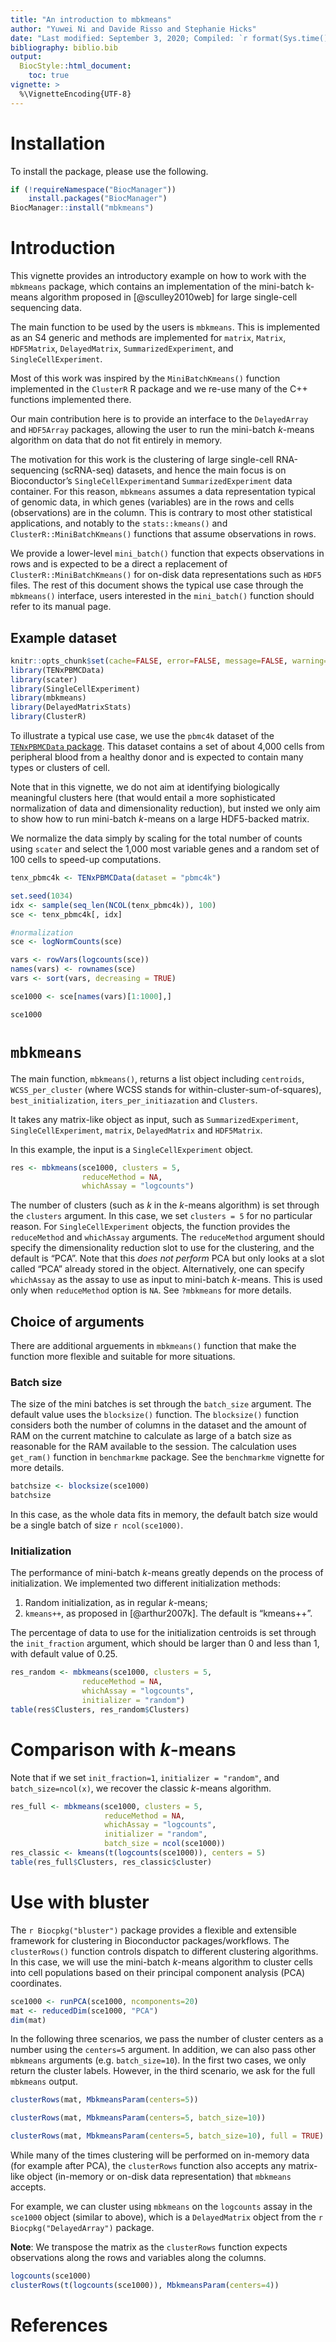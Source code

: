 ```yaml
---
title: "An introduction to mbkmeans"
author: "Yuwei Ni and Davide Risso and Stephanie Hicks"
date: "Last modified: September 3, 2020; Compiled: `r format(Sys.time(), '%B %d, %Y')`"
bibliography: biblio.bib
output:
  BiocStyle::html_document:
    toc: true
vignette: >
  %\VignetteEncoding{UTF-8}
---
```


<!--
%\VignetteEngine{knitr::rmarkdown}
%\VignetteIndexEntry{mbkmeans vignette}
-->

# Installation

To install the package, please use the following.

```r
if (!requireNamespace("BiocManager"))
    install.packages("BiocManager")
BiocManager::install("mbkmeans")
```

# Introduction

This vignette provides an introductory example on how
to work with the `mbkmeans` package, which contains an 
implementation of the mini-batch k-means algorithm 
proposed in [@sculley2010web] for large single-cell
sequencing data.

The main function to be used by the users is `mbkmeans`.
This is implemented as an S4 generic and methods are
implemented for `matrix`, `Matrix`, `HDF5Matrix`, 
`DelayedMatrix`, `SummarizedExperiment`, and 
`SingleCellExperiment`.

Most of this work was inspired by the 
`MiniBatchKmeans()` function implemented in the 
`ClusterR` R package and we re-use many of the
C++ functions implemented there.

Our main contribution here is to provide an 
interface to the `DelayedArray` and `HDF5Array`
packages, allowing the user to run the mini-batch 
_k_-means algorithm on data that do not fit 
entirely in memory.

The motivation for this work is the clustering of 
large single-cell RNA-sequencing (scRNA-seq) datasets, 
and hence the main focus is on Bioconductor's 
`SingleCellExperiment`and `SummarizedExperiment` 
data container. For this reason, `mbkmeans` assumes a 
data representation typical of genomic data, in which 
genes (variables) are in the rows and cells 
(observations) are in the column. This is contrary to 
most other statistical applications, and notably to 
the `stats::kmeans()` and `ClusterR::MiniBatchKmeans()`
functions that assume observations in rows.

We provide a lower-level `mini_batch()` function that 
expects observations in rows and is expected to be a direct
a replacement of `ClusterR::MiniBatchKmeans()` for on-disk 
data representations such as `HDF5` files. The rest of 
this document shows the typical use case through the 
`mbkmeans()` interface, users interested in the
`mini_batch()` function should refer to its manual page.

## Example dataset

```r
knitr::opts_chunk$set(cache=FALSE, error=FALSE, message=FALSE, warning=FALSE)
library(TENxPBMCData)
library(scater)
library(SingleCellExperiment)
library(mbkmeans)
library(DelayedMatrixStats)
library(ClusterR)
```

To illustrate a typical use case, we use the 
`pbmc4k` dataset of the 
[`TENxPBMCData` package](https://bioconductor.org/packages/release/data/experiment/html/TENxPBMCData.html). 
This dataset contains a set of about 4,000 cells from
peripheral blood from a healthy donor and is expected 
to contain many types or clusters of cell.

Note that in this vignette, we do not aim at identifying 
biologically meaningful clusters here (that would 
entail a more sophisticated normalization of data and 
dimensionality reduction), but insted we only aim to show
how to run mini-batch _k_-means on a large HDF5-backed
matrix.

We normalize the data simply by scaling for the total 
number of counts using `scater` and select the 1,000 
most variable genes and a random set of 100 cells to 
speed-up computations.

```r
tenx_pbmc4k <- TENxPBMCData(dataset = "pbmc4k")

set.seed(1034)
idx <- sample(seq_len(NCOL(tenx_pbmc4k)), 100)
sce <- tenx_pbmc4k[, idx]

#normalization
sce <- logNormCounts(sce)

vars <- rowVars(logcounts(sce))
names(vars) <- rownames(sce)
vars <- sort(vars, decreasing = TRUE)

sce1000 <- sce[names(vars)[1:1000],]

sce1000
```

# `mbkmeans`

The main function, `mbkmeans()`, returns a 
list object including `centroids`, 
`WCSS_per_cluster` (where WCSS stands for 
within-cluster-sum-of-squares), 
`best_initialization`, `iters_per_initiazation`
and `Clusters`.

It takes any matrix-like object as input, such 
as `SummarizedExperiment`, `SingleCellExperiment`,
`matrix`, `DelayedMatrix` and `HDF5Matrix`. 

In this example, the input is a `SingleCellExperiment` 
object.

```r
res <- mbkmeans(sce1000, clusters = 5,
                reduceMethod = NA,
                whichAssay = "logcounts")
```

The number of clusters (such as _k_ in the 
_k_-means algorithm) is set through the `clusters` 
argument. In this case, we set `clusters = 5` for 
no particular reason. For `SingleCellExperiment` 
objects, the function provides the `reduceMethod` 
and `whichAssay` arguments. The `reduceMethod` argument
should specify the dimensionality reduction slot 
to use for the clustering, and the default is 
"PCA". Note that this *does not perform* PCA but 
only looks at a slot called "PCA" already stored 
in the object. Alternatively, one can specify 
`whichAssay` as the assay to use as input to 
mini-batch _k_-means. This is used only when 
`reduceMethod` option is `NA`. See `?mbkmeans` 
for more details.

## Choice of arguments

There are additional arguements in `mbkmeans()` 
function that make the function more flexible 
and suitable for more situations. 

### Batch size

The size of the mini batches is set through the 
`batch_size` argument. The default value uses the 
`blocksize()` function. The `blocksize()` function 
considers both the number of columns in the dataset
and the amount of RAM on the current matchine to 
calculate as large of a batch size as reasonable for 
the RAM available to the session. The calculation uses 
`get_ram()` function in `benchmarkme` package. See 
the `benchmarkme` vignette for more details.

```r
batchsize <- blocksize(sce1000)
batchsize
```

In this case, as the whole data fits in memory,
the default batch size would be a single 
batch of size `r ncol(sce1000)`.

### Initialization

The performance of mini-batch _k_-means greatly 
depends on the process of initialization. We 
implemented two different initialization methods:

1. Random initialization, as in regular _k_-means; 
2. `kmeans++`, as proposed in [@arthur2007k]. The default is "kmeans++". 

The percentage of data to use for the initialization
centroids is set through the `init_fraction` argument, 
which should be larger than 0 and less than 1, with
default value of 0.25.

```r
res_random <- mbkmeans(sce1000, clusters = 5, 
                reduceMethod = NA,
                whichAssay = "logcounts",
                initializer = "random")
table(res$Clusters, res_random$Clusters)
```

# Comparison with _k_-means

Note that if we set `init_fraction=1`, 
`initializer = "random"`, and `batch_size=ncol(x)`, 
we recover the classic _k_-means algorithm.

```r
res_full <- mbkmeans(sce1000, clusters = 5,
                     reduceMethod = NA,
                     whichAssay = "logcounts",
                     initializer = "random",
                     batch_size = ncol(sce1000))
res_classic <- kmeans(t(logcounts(sce1000)), centers = 5)
table(res_full$Clusters, res_classic$cluster)
```

# Use with bluster

The `r Biocpkg("bluster")` package provides a flexible and extensible framework for clustering in Bioconductor packages/workflows. 
The `clusterRows()` function controls dispatch to different clustering algorithms. 
In this case, we will use the mini-batch _k_-means algorithm to cluster cells into cell populations based on their principal component analysis (PCA) coordinates.

```r
sce1000 <- runPCA(sce1000, ncomponents=20)
mat <- reducedDim(sce1000, "PCA")
dim(mat)
```

In the following three scenarios, we pass the number of cluster centers as a number using the `centers=5` argument. 
In addition, we can also pass other `mbkmeans` arguments (e.g. `batch_size=10`). 
In the first two cases, we only return the cluster labels. 
However, in the third scenario, we ask for the full `mbkmeans` output.  

```r
clusterRows(mat, MbkmeansParam(centers=5))
```

```r
clusterRows(mat, MbkmeansParam(centers=5, batch_size=10))
```

```r
clusterRows(mat, MbkmeansParam(centers=5, batch_size=10), full = TRUE)
```

While many of the times clustering will be performed on in-memory data (for example after PCA), the `clusterRows` function also accepts any matrix-like object (in-memory or on-disk data representation) that `mbkmeans` accepts. 

For example, we can cluster using `mbkmeans` on the `logcounts` assay in the `sce1000` object (similar to above), which is a `DelayedMatrix` object from the `r Biocpkg("DelayedArray")` package.

**Note**: We transpose the matrix as the `clusterRows` function expects observations along the rows and variables along the columns. 

```r
logcounts(sce1000)
clusterRows(t(logcounts(sce1000)), MbkmeansParam(centers=4))
```

# References
